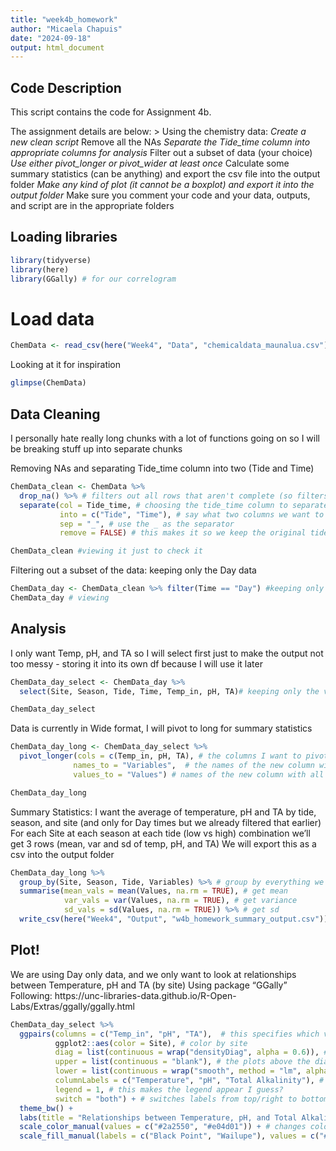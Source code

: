 ```yaml
---
title: "week4b_homework"
author: "Micaela Chapuis"
date: "2024-09-18"
output: html_document
---
```


## Code Description
This script contains the code for Assignment 4b.

The assignment details are below: 
> Using the chemistry data:
 *Create a new clean script
 *Remove all the NAs
 *Separate the Tide_time column into appropriate columns for analysis
 *Filter out a subset of data (your choice)
 *Use either pivot_longer or pivot_wider at least once
 *Calculate some summary statistics (can be anything) and export the csv file into the output folder
 *Make any kind of plot (it cannot be a boxplot) and export it into the output folder
 *Make sure you comment your code and your data, outputs, and script are in the appropriate folders


## Loading libraries
```r
library(tidyverse)
library(here)
library(GGally) # for our correlogram
```

# Load data
```r
ChemData <- read_csv(here("Week4", "Data", "chemicaldata_maunalua.csv"))
```

Looking at it for inspiration
```r
glimpse(ChemData)
```

## Data Cleaning
I personally hate really long chunks with a lot of functions going on so I will be breaking stuff up into separate chunks 


Removing NAs and separating Tide_time column into two (Tide and Time)
```r
ChemData_clean <- ChemData %>%
  drop_na() %>% # filters out all rows that aren't complete (so filters out NAs)
  separate(col = Tide_time, # choosing the tide_time column to separate
           into = c("Tide", "Time"), # say what two columns we want to separate it into (tide and time)
           sep = "_", # use the _ as the separator
           remove = FALSE) # this makes it so we keep the original tide_time column just in case

ChemData_clean #viewing it just to check it
```

Filtering out a subset of the data: keeping only the Day data
```r
ChemData_day <- ChemData_clean %>% filter(Time == "Day") #keeping only rows of data collected during the Day
ChemData_day # viewing
```

## Analysis

I only want Temp, pH, and TA so I will select first just to make the output not too messy - storing it into its own df because I will use it later
```r
ChemData_day_select <- ChemData_day %>%
  select(Site, Season, Tide, Time, Temp_in, pH, TA)# keeping only the variables I want plus things I want to group by later (site, season, tide) and keeping time just for fun even though it's only Day

ChemData_day_select
```

Data is currently in Wide format, I will pivot to long for summary statistics
```r
ChemData_day_long <- ChemData_day_select %>%
  pivot_longer(cols = c(Temp_in, pH, TA), # the columns I want to pivot (temp, pH, TA)
              names_to = "Variables",  # the names of the new column with the variable (previous columns) names
              values_to = "Values") # names of the new column with all the values

ChemData_day_long
```

Summary Statistics: 
I want the average of temperature, pH and TA by tide, season, and site (and only for Day times but we already filtered that earlier)
For each Site at each season at each tide (low vs high) combination we'll get 3 rows (mean, var and sd of temp, pH, and TA)
We will export this as a csv into the output folder
```r
ChemData_day_long %>%
  group_by(Site, Season, Tide, Variables) %>% # group by everything we want (Site, Season, Tide)
  summarise(mean_vals = mean(Values, na.rm = TRUE), # get mean
            var_vals = var(Values, na.rm = TRUE), # get variance
            sd_vals = sd(Values, na.rm = TRUE)) %>% # get sd
  write_csv(here("Week4", "Output", "w4b_homework_summary_output.csv")) #export as csv to the right folder
```


## Plot! 
We are using Day only data, and we only want to look at relationships between Temperature, pH and TA (by site)
Using package "GGally"
Following: https://unc-libraries-data.github.io/R-Open-Labs/Extras/ggally/ggally.html

```r
ChemData_day_select %>%
  ggpairs(columns = c("Temp_in", "pH", "TA"),  # this specifies which variables we want in our columns
          ggplot2::aes(color = Site), # color by site
          diag = list(continuous = wrap("densityDiag", alpha = 0.6)), # diagonal is density plot, with some transparency bc of the overlap
          upper = list(continuous = "blank"), # the plots above the diagonal will just be blank
          lower = list(continuous = wrap("smooth", method = "lm", alpha = 0.6)), # plots below diagonals will be a scatterplot with a geom_smooth by Site
          columnLabels = c("Temperature", "pH", "Total Alkalinity"), # change names of columns
          legend = 1, # this makes the legend appear I guess? 
          switch = "both") + # switches labels from top/right to bottom/left
  theme_bw() + 
  labs(title = "Relationships between Temperature, pH, and Total Alkalinity in the Daytime" ) +
  scale_color_manual(values = c("#2a2550", "#e04d01")) + # changes color of the points in scatterplots
  scale_fill_manual(labels = c("Black Point", "Wailupe"), values = c("#2a2550", "#e04d01"))  # set labels for legend, changes color of the density plots


```

